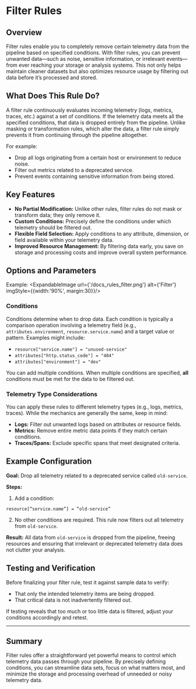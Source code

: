 
# Filter Rules

## Overview

Filter rules enable you to completely remove certain telemetry data from the pipeline based on specified conditions. With filter rules, you can prevent unwanted data—such as noise, sensitive information, or irrelevant events—from ever reaching your storage or analysis systems. This not only helps maintain cleaner datasets but also optimizes resource usage by filtering out data before it’s processed and stored.

## What Does This Rule Do?

A filter rule continuously evaluates incoming telemetry (logs, metrics, traces, etc.) against a set of conditions. If the telemetry data meets all the specified conditions, that data is dropped entirely from the pipeline. Unlike masking or transformation rules, which alter the data, a filter rule simply prevents it from continuing through the pipeline altogether.

For example:
- Drop all logs originating from a certain host or environment to reduce noise.
- Filter out metrics related to a deprecated service.
- Prevent events containing sensitive information from being stored.

## Key Features

- **No Partial Modification:** Unlike other rules, filter rules do not mask or transform data; they only remove it.
- **Custom Conditions:** Precisely define the conditions under which telemetry should be filtered out.
- **Flexible Field Selection:** Apply conditions to any attribute, dimension, or field available within your telemetry data.
- **Improved Resource Management:** By filtering data early, you save on storage and processing costs and improve overall system performance.

## Options and Parameters
Example:
<ExpandableImage url={'/docs_rules_filter.png'} alt={'Filter'} imgStyle={{width:'90%', margin:30}}/>

### Conditions

Conditions determine when to drop data. Each condition is typically a comparison operation involving a telemetry field (e.g., `attributes.environment`, `resource.service.name`) and a target value or pattern. Examples might include:

- `resource["service.name"] = "unused-service"`
- `attributes["http.status_code"] = "404"`
- `attributes["environment"] = "dev"`

You can add multiple conditions. When multiple conditions are specified, **all** conditions must be met for the data to be filtered out.


### Telemetry Type Considerations

You can apply these rules to different telemetry types (e.g., logs, metrics, traces). While the mechanics are generally the same, keep in mind:
- **Logs:** Filter out unwanted logs based on attributes or resource fields.
- **Metrics:** Remove entire metric data points if they match certain conditions.
- **Traces/Spans:** Exclude specific spans that meet designated criteria.

## Example Configuration

**Goal:** Drop all telemetry related to a deprecated service called `old-service`.

**Steps:**
1. Add a condition:
```ottl
resource[“service.name”] = “old-service”
```
2. No other conditions are required. This rule now filters out all telemetry from `old-service`.

**Result:** All data from `old-service` is dropped from the pipeline, freeing resources and ensuring that irrelevant or deprecated telemetry data does not clutter your analysis.

## Testing and Verification

Before finalizing your filter rule, test it against sample data to verify:
- That only the intended telemetry items are being dropped.
- That critical data is not inadvertently filtered out.

If testing reveals that too much or too little data is filtered, adjust your conditions accordingly and retest.

---

## Summary

Filter rules offer a straightforward yet powerful means to control which telemetry data passes through your pipeline. By precisely defining conditions, you can streamline data sets, focus on what matters most, and minimize the storage and processing overhead of unneeded or noisy telemetry data.